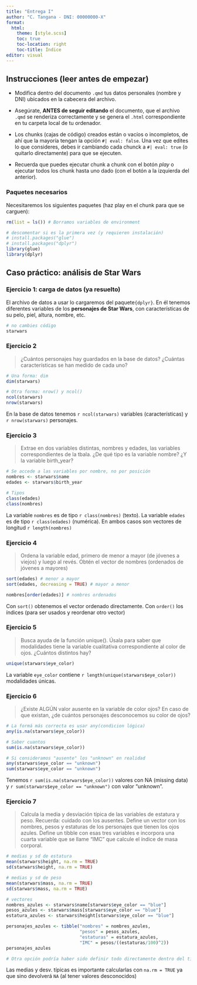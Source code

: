 ```yaml
---
title: "Entrega I"
author: "C. Tangana - DNI: 00000000-X"
format:
  html:
    theme: [style.scss]
    toc: true
    toc-location: right
    toc-title: Índice
editor: visual
---
```


## Instrucciones (leer antes de empezar)

-   Modifica dentro del documento `.qmd` tus datos personales (nombre y DNI) ubicados en la cabecera del archivo.

-   Asegúrate, **ANTES de seguir editando** el documento, que el archivo `.qmd` se renderiza correctamente y se genera el `.html` correspondiente en tu carpeta local de tu ordenador.

-   Los chunks (cajas de código) creados están o vacíos o incompletos, de ahí que la mayoría tengan la opción `#| eval: false`. Una vez que edites lo que consideres, debes ir cambiando cada chunck a `#| eval: true` (o quitarlo directamente) para que se ejecuten.

-   Recuerda que puedes ejecutar chunk a chunk con el botón *play* o ejecutar todos los chunk hasta uno dado (con el botón a la izquierda del anterior).

### Paquetes necesarios

Necesitaremos los siguientes paquetes (haz play en el chunk para que se carguen):

```r
rm(list = ls()) # Borramos variables de environment

# descomentar si es la primera vez (y requieren instalación)
# install.packages("glue")
# install.packages("dplyr")
library(glue)
library(dplyr)
```

## Caso práctico: análisis de Star Wars

### Ejercicio 1: carga de datos (ya resuelto)

El archivo de datos a usar lo cargaremos del paquete`{dplyr}`. En él tenemos diferentes variables de los **personajes de Star Wars**, con características de su pelo, piel, altura, nombre, etc.

```r
# no cambies código
starwars
```

### Ejercicio 2

> ¿Cuántos personajes hay guardados en la base de datos? ¿Cuántas características se han medido de cada uno?

```r
# Una forma: dim
dim(starwars)

# Otra forma: nrow() y ncol()
ncol(starwars)
nrow(starwars)
```

En la base de datos tenemos `r ncol(starwars)` variables (características) y `r nrow(starwars)` personajes.

### Ejercicio 3

> Extrae en dos variables distintas, nombres y edades, las variables correspondientes de la tbala. ¿De qué tipo es la variable nombre? ¿Y la variable birth_year?

```r
# Se accede a las variables por nombre, no por posición
nombres <- starwars$name
edades <- starwars$birth_year

# Tipos
class(edades)
class(nombres)
```

La variable `nombres` es de tipo `r class(nombres)` (texto). La variable `edades` es de tipo `r class(edades)` (numérica). En ambos casos son vectores de longitud `r length(nombres)`

### Ejercicio 4

> Ordena la variable edad, primero de menor a mayor (de jóvenes a viejos) y luego al revés. Obtén el vector de nombres (ordenados de jóvenes a mayores)

```r
sort(edades) # menor a mayor
sort(edades, decreasing = TRUE) # mayor a menor

nombres[order(edades)] # nombres ordenados
```

Con `sort()` obtenemos el vector ordenado directamente. Con `order()` los índices (para ser usados y reordenar otro vector)

### Ejercicio 5

> Busca ayuda de la función unique(). Úsala para saber que modalidades tiene la variable cualitativa correspondiente al color de ojos. ¿Cuántos distintos hay?

```r
unique(starwars$eye_color)
```

La variable `eye_color` contiene `r length(unique(starwars$eye_color))` modalidades únicas.

### Ejercicio 6

> ¿Existe ALGÚN valor ausente en la variable de color ojos? En caso de que existan, ¿de cuántos personajes desconocemos su color de ojos?

```r
# La formá más correcta es usar any(condicion lógica)
any(is.na(starwars$eye_color))

# Saber cuantos
sum(is.na(starwars$eye_color))

# Si consideramos "ausente" los "unknown" en realidad
any(starwars$eye_color == "unknown")
sum(starwars$eye_color == "unknown")
```

Tenemos `r sum(is.na(starwars$eye_color))` valores con NA (missing data) y `r sum(starwars$eye_color == "unknown")` con valor "unknown".

### Ejercicio 7

> Calcula la media y desviación típica de las variables de estatura y peso. Recuerda: cuidado con los ausentes. Define un vector con los nombres, pesos y estaturas de los personajes que tienen los ojos azules. Define un tibble con esas tres variables e incorpora una cuarta variable que se llame "IMC" que calcule el índice de masa corporal.

```r
# medias y sd de estatura
mean(starwars$height, na.rm = TRUE) 
sd(starwars$height, na.rm = TRUE)

# medias y sd de peso
mean(starwars$mass, na.rm = TRUE)
sd(starwars$mass, na.rm = TRUE)

# vectores
nombres_azules <- starwars$name[starwars$eye_color == "blue"]
pesos_azules <- starwars$mass[starwars$eye_color == "blue"]
estatura_azules <- starwars$height[starwars$eye_color == "blue"]

personajes_azules <- tibble("nombres" = nombres_azules,
                            "pesos" = pesos_azules,
                            "estaturas" = estatura_azules,
                            "IMC" = pesos/((estaturas/100)^2))
personajes_azules

# Otra opción podría haber sido definir todo directamente dentro del tibble (sin guardarlo en vectores)
```

Las medias y desv. típicas es importante calcularlas con `na.rm = TRUE` ya que sino devolverá `NA` (al tener valores desconocidos)
